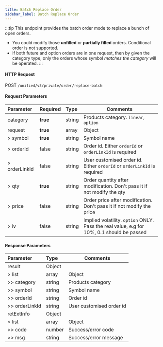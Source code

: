 ```yaml
---
title: Batch Replace Order
sidebar_label: Batch Replace Order
---
```


:::tip
This endpoint provides the batch order mode to replace a bunch of open orders.
- You could modify those **unfilled** or **partially filled** orders. Conditional order is not supported.
- If both future and option orders are in one request, then by given the category type, only the orders whose
symbol _matches the category_ will be operated.
:::

#### HTTP Request
POST `/unified/v3/private/order/replace-batch`

#### Request Parameters
| Parameter | Required | Type | Comments|
|:----- |:-------|:-----|------ |
|category |**true** |string |Products category. `linear`, `option` |
|request |**true** |array |Object |
|> symbol |**true** |string |Symbol name |
|> orderId |false |string |Order id. Either `orderId` or `orderLinkId` is required |
|> orderLinkId |false |string |User customised order id. Either `orderId` or `orderLinkId` is required |
|> qty |**true** |string |Order quantity after modification. Don't pass it if not modify the qty |
|> price |false |string |Order price after modification. Don't pass it if not modify the price |
|> iv |false |string |Implied volatility. `option` ONLY. Pass the real value, e.g for 10%, 0.1 should be passed |


#### Response Parameters
| Parameter | Type | Comments|
|:----- |:-----|----- |
|result |Object | |
|> list |array |Object |
|>> category |string |Products category |
|>> symbol |string |Symbol name |
|>> orderId |string |Order id |
|>> orderLinkId |string |User customised order id |
|retExtInfo |Object | |
|> list |array |Object |
|>> code |number |Success/error code |
|>> msg |string |Success/error message |